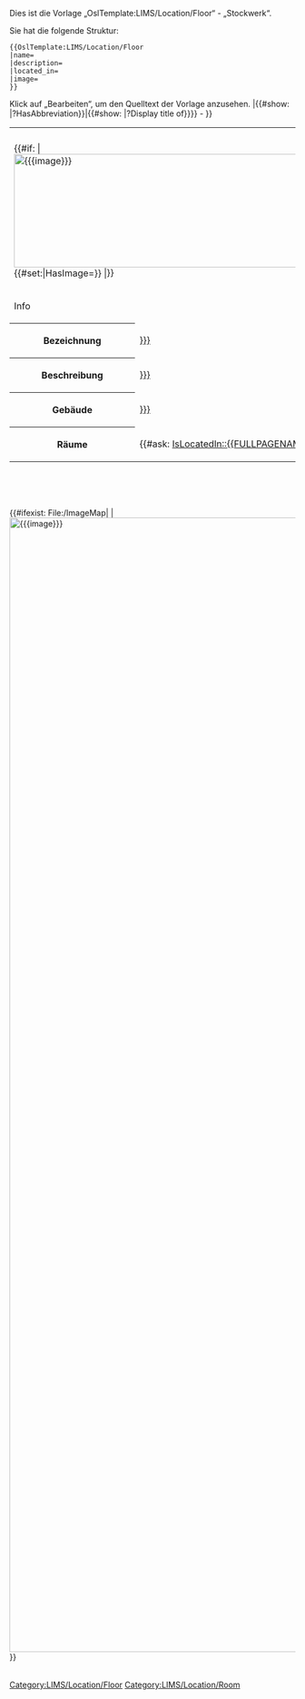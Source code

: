 <noinclude>
Dies ist die Vorlage „OslTemplate:LIMS/Location/Floor“ - „Stockwerk“.

Sie hat die folgende Struktur:
<pre>
{{OslTemplate:LIMS/Location/Floor
|name=
|description=
|located_in=
|image=
}}
</pre>
Klick auf „Bearbeiten“, um den Quelltext der Vorlage anzusehen.
</noinclude>
<includeonly><!--
-->[[Category:LIMS/Location/Floor]]<!--
-->{{DISPLAYTITLE: {{#if: {{#show: {{{located_in}}} |?HasAbbreviation}}|{{#show: {{{located_in}}} |?HasAbbreviation}}|{{#show: {{{located_in}}} |?Display title of}}}} - {{SUBPAGENAME}}}}<!-- select building name with floor name to make them distinguishable
--><table class="info_box">
<tr>
<th class="heading" colspan="2">{{PAGENAME}}</th>
</tr>
<tr>
<td class="picture" colspan="2">{{#if: {{{image|}}} | [[File:{{{image}}}|800x200px]] {{#set:|HasImage={{{image}}}}} |}}</td>
</tr>
<tr>
<td class="subheading" colspan="2">Info</td>
</tr>
<tr>
<th>Bezeichnung</th>
<td>[[HasName::{{{name|}}}]]</td> <!-- IsFloor -->
</tr>
<tr>
<th>Beschreibung</th>
<td>[[HasDescription::{{{description|}}}]]</td>
</tr>
<tr>
<th>Gebäude</th>
<td>[[IsLocatedIn::{{{located_in|}}}]]</td> 
</tr>
<tr>
<th>Räume</th>
<td>{{#ask: [[Category:LIMS/Location/Room]][[IsLocatedIn::{{FULLPAGENAME}}]]}}</td>
</tr>
</table>
<br>
<br>
<br>
<div class="picture">{{#ifexist: File:{{{image}}}/ImageMap|{{File:{{{image}}}/ImageMap}} |[[File:{{{image}}}|1000x2000px]] }}</div>
<table class="device">

</table>

</includeonly>